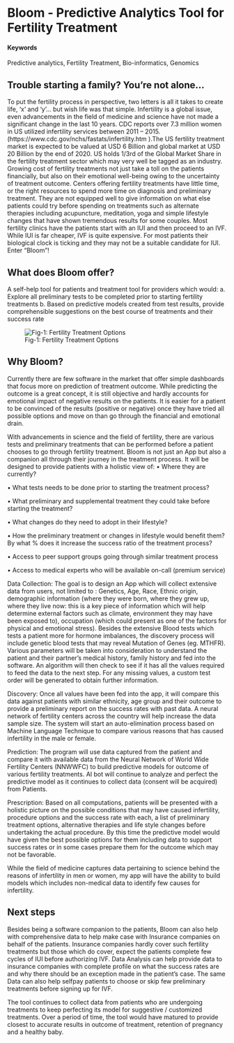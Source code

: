 # Bloom - Predictive Analytics Tool for Fertility Treatment {#Bloom}

#### Keywords {-}

Predictive analytics, Fertility Treatment, Bio-informatics, Genomics

## Trouble starting a family? You're not alone...

To put the fertility process in perspective, two letters is all it takes to create life, ‘x’ and ‘y’... but wish life was that simple. Infertility is a global issue, even advancements in the field of medicine and science have not made a significant change in the last 10 years. CDC reports over 7.3 million women in US utilized infertility services between 2011 – 2015. (https://www.cdc.gov/nchs/fastats/infertility.htm ).The US fertility treatment market is expected to be valued at USD 6 Billion and global market at USD 20 Billion by the end of 2020. US holds 1/3rd of the Global Market Share in the fertility treatment sector which may very well be tagged as an industry. Growing cost of fertility treatments not just take a toll on the patients financially, but also on their emotional well-being owing to the uncertainty of treatment outcome. Centers offering fertility treatments have little time, or the right resources to spend more time on diagnosis and preliminary treatment. They are not equipped well to give information on what else patients could try before spending on treatments such as alternate therapies including acupuncture, meditation, yoga and simple lifestyle changes that have shown tremendous results for some couples. Most fertility clinics have the patients start with an IUI and then proceed to an IVF. While IUI is far cheaper, IVF is quite expensive. For most patients their biological clock is ticking and they may not be a suitable candidate for IUI. Enter "Bloom"!

## What does Bloom offer?

A self-help tool for patients and treatment tool for providers which would:
a.	Explore all preliminary tests to be completed prior to starting fertility treatments
b.	Based on predictive models created from test results, provide comprehensible suggestions on the best course of treatments and their success rate

![Fig-1: Fertility Treatment Options](/img/Treatment Options.PNG)

## Why Bloom?

Currently there are few software in  the market that offer simple dashboards that focus more on prediction of treatment outcome. While predicting the outcome is a great concept, it is still objective and hardly accounts for  emotional impact of negative results on the patients. It is easier for a patient to be convinced of the results (positive or negative) once they have tried all possible options and move on than go through the financial and emotional drain. 

With advancements in science and the field of fertility, there are various tests and preliminary treatments that can be performed before a patient chooses to go through fertility treatment. Bloom is not just an App but also a companion all through their journey in the treatment process. It will be designed to provide patients with a holistic view of:
•	Where they are currently?

•	What tests needs to be done prior to starting the treatment process?

•	What preliminary and supplemental treatment they could take before starting the treatment? 

•	What changes do they need to adopt in their lifestyle?

•	How the preliminary treatment or changes in lifestyle would benefit them? By what % does it increase the success ratio of the treatment process?

•	Access to peer support groups going through similar treatment process

•	Access to medical experts who will be available on-call (premium service) 

Data Collection:
The goal is to design an App which will collect extensive data from users, not limited to : Genetics, Age, Race, Ethnic origin, demographic information (where they were born, where they grew up, where they live now: this is a key piece of information which will help determine external factors such as climate, environment they may have been exposed to), occupation (which could present as one of the factors for physical and emotional stress). Besides the extensive Blood tests which tests a patient more for hormone imbalances, the discovery process will include genetic blood tests that may reveal Mutation of Genes (eg. MTHFR). Various parameters will be taken into consideration to understand the patient and their partner’s medical history, family history and fed into the software. An algorithm will then check to see if it has all the values required to feed the data to the next step. For any missing values, a custom test order will be generated to obtain further information. 

Discovery:
Once all values have been fed into the app, it will compare this data against patients with similar ethnicity, age group and their outcome to provide a preliminary report on the success rates with past data. A neural network of fertility centers across the country will help increase the data sample size. The system will start an auto-elimination process based on Machine Language Technique to compare various reasons that has caused infertility in the male or female.

Prediction:
The program will use data captured from the patient and compare it with available data from the Neural Network of World Wide Fertility Centers (NNWWFC) to build predictive models for outcome of various fertility treatments. AI bot will continue to analyze and perfect the predictive model as it continues to collect data (consent will be acquired) from Patients. 

Prescription:
Based on all computations, patients will be presented with a holistic picture on the possible conditions that may have caused infertility, procedure options and the success rate with each, a list of preliminary treatment options, alternative therapies and life style changes before undertaking the actual procedure. By this time the predictive model would have given the best possible options for them including data to support success rates or in some cases prepare them for the outcome which may not be favorable. 

While the field of medicine captures data pertaining to science behind the reasons of infertility in men or women, my app will have the ability to build models which includes non-medical data to identify few causes for infertility.

## Next steps
Besides being a software companion to the patients, Bloom can also help with comprehensive data to help make case with Insurance companies on behalf of the patients. Insurance companies hardly cover such fertility treatments but those which do cover, expect the patients complete few cycles of IUI before authorizing IVF. Data Analysis can help provide data to insurance companies with complete profile on what the success rates are and why there should be an exception made in the patient’s case. The same Data can also help selfpay patients to choose or skip few preliminary treatments before signing up for IVF.

The tool continues to collect data from patients who are undergoing treatments to keep perfecting its model for suggestive / customized treatments. Over a period of time, the tool would have matured to provide closest to accurate results in outcome of treatment, retention of pregnancy and a healthy baby.

